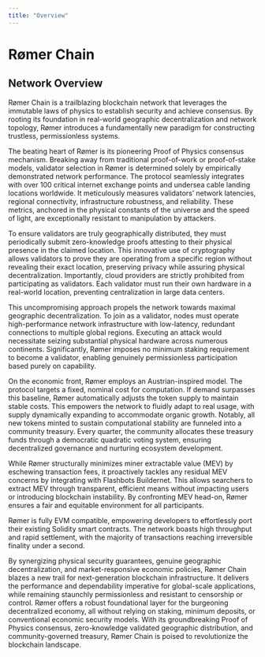 ```yaml
---
title: "Overview"
---
```


# Rømer Chain 

## Network Overview
Rømer Chain is a trailblazing blockchain network that leverages the immutable laws of physics to establish security and achieve consensus. By rooting its foundation in real-world geographic decentralization and network topology, Rømer introduces a fundamentally new paradigm for constructing trustless, permissionless systems.

The beating heart of Rømer is its pioneering Proof of Physics consensus mechanism. Breaking away from traditional proof-of-work or proof-of-stake models, validator selection in Rømer is determined solely by empirically demonstrated network performance. The protocol seamlessly integrates with over 100 critical internet exchange points and undersea cable landing locations worldwide. It meticulously measures validators' network latencies, regional connectivity, infrastructure robustness, and reliability. These metrics, anchored in the physical constants of the universe and the speed of light, are exceptionally resistant to manipulation by attackers.

To ensure validators are truly geographically distributed, they must periodically submit zero-knowledge proofs attesting to their physical presence in the claimed location. This innovative use of cryptography allows validators to prove they are operating from a specific region without revealing their exact location, preserving privacy while assuring physical decentralization. Importantly, cloud providers are strictly prohibited from participating as validators. Each validator must run their own hardware in a real-world location, preventing centralization in large data centers.

This uncompromising approach propels the network towards maximal geographic decentralization. To join as a validator, nodes must operate high-performance network infrastructure with low-latency, redundant connections to multiple global regions. Executing an attack would necessitate seizing substantial physical hardware across numerous continents. Significantly, Rømer imposes no minimum staking requirement to become a validator, enabling genuinely permissionless participation based purely on capability.

On the economic front, Rømer employs an Austrian-inspired model. The protocol targets a fixed, nominal cost for computation. If demand surpasses this baseline, Rømer automatically adjusts the token supply to maintain stable costs. This empowers the network to fluidly adapt to real usage, with supply dynamically expanding to accommodate organic growth. Notably, all new tokens minted to sustain computational stability are funneled into a community treasury. Every quarter, the community allocates these treasury funds through a democratic quadratic voting system, ensuring decentralized governance and nurturing ecosystem development.

While Rømer structurally minimizes miner extractable value (MEV) by eschewing transaction fees, it proactively tackles any residual MEV concerns by integrating with Flashbots Buildernet. This allows searchers to extract MEV through transparent, efficient means without impacting users or introducing blockchain instability. By confronting MEV head-on, Rømer ensures a fair and equitable environment for all participants.

Rømer is fully EVM compatible, empowering developers to effortlessly port their existing Solidity smart contracts. The network boasts high throughput and rapid settlement, with the majority of transactions reaching irreversible finality under a second.

By synergizing physical security guarantees, genuine geographic decentralization, and market-responsive economic policies, Rømer Chain blazes a new trail for next-generation blockchain infrastructure. It delivers the performance and dependability imperative for global-scale applications, while remaining staunchly permissionless and resistant to censorship or control. Rømer offers a robust foundational layer for the burgeoning decentralized economy, all without relying on staking, minimum deposits, or conventional economic security models. With its groundbreaking Proof of Physics consensus, zero-knowledge validated geographic distribution, and community-governed treasury, Rømer Chain is poised to revolutionize the blockchain landscape.
